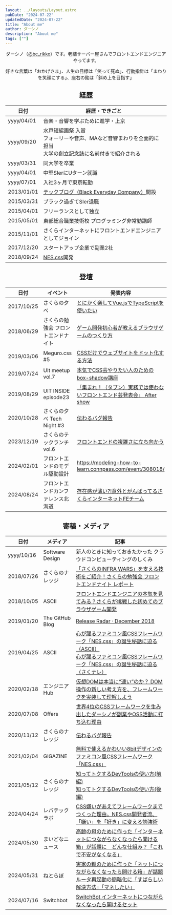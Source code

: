 ```yaml
---
layout: ../layouts/Layout.astro
pubDate: "2024-07-22"
updatedDate: "2024-07-22"
title: "About me"
author: ダーシノ
description: "About me"
tags: [""]
---
```



<Header {...frontmatter} />

ダーシノ（[@bc_rikko](https://x.com/bc_rikko)）です。老舗サーバー屋さんでフロントエンドエンジニアやってます。

好きな言葉は「おかげさま」、人生の目標は「笑って死ぬ」、行動指針は「まわりを笑顔にする」、座右の銘は「斜め上を目指す」

## 経歴

|日付|経歴・できごと|
|----|----|
|yyyy/04/01|音楽・音響を学ぶために進学・上京|
|yyyy/09/20|水戸短編画祭 入賞<br/>フォーリーや音声、MAなど音響まわりを全面的に担当<br/>大学の創立記念誌に名前付きで紹介される|
|yyyy/03/31|同大学を卒業|
|yyyy/04/01|中堅SIerにUターン就職|
|yyyy/07/01|入社3ヶ月で東京転勤|
|2013/01/01|[テックブログ（Black Everyday Company）](https://kuroeveryday.blogspot.com/)開設|
|2015/03/31|ブラック過ぎてSIer退職|
|2015/04/01|フリーランスとして独立|
|2015/05/01|東部総合職業技術校 プログラミング非常勤講師|
|2015/11/01|さくらインターネットにフロントエンドエンジニアとしてジョイン|
|2017/12/20|スタートアップ企業で副業2社|
|2018/09/24|[NES.css](https://nostalgic-css.github.io/NES.css/)開発


## 登壇

|日付|イベント|発表内容|
|----|----|----|
|2017/10/25|さくらの夕べ|[とにかく楽してVue.jsでTypeScriptを使いたい](https://www.slideshare.net/sakura_pr/vuejstype-script-81228009)|
|2018/06/29|さくらの勉強会 フロントエンドナイト|[ゲーム開発初心者が教えるブラウザゲームのつくり方](https://speakerdeck.com/bcrikko/how-to-make-games-javascript)|
|2019/03/06|Meguro.css #5|[CSSだけでウェブサイトをドット化する方法](https://speakerdeck.com/bcrikko/how-to-pixelize-a-website-using-only-css)|
|2019/07/24|UIt meetup vol.7|[本気でCSS芸やりたい人のためのbox-shadow講座](https://speakerdeck.com/bcrikko/mastering-box-shadow)|
|2019/08/29|UIT INSIDE episode23|[「集まれ！（タブン）実務では使わないフロントエンド芸発表会」 After show](https://uit-inside.linecorp.com/episode/23)|
|2020/10/28|さくらの夕べ Tech Night #3|[伝わるバグ報告](https://speakerdeck.com/bcrikko/how-to-write-a-better-bug-report)|
|2023/12/19|さくらのテックランチ vol.6|[フロントエンドの複雑さに立ち向かう](https://speakerdeck.com/bcrikko/tackling-complexity-of-front-end-software-with-ddd-and-clean-architecture)|
|2024/02/01|フロントエンドのモデル駆動設計|https://modeling-how-to-learn.connpass.com/event/308018/|
|2024/08/24|フロントエンドカンファレンス北海道|[存在感が薄い?!意外とがんばってるさくらインターネットFEチーム](https://speakerdeck.com/bcrikko/frontend-conference-2024)|


## 寄稿・メディア

|日付|メディア|記事|
|----|----|----|
|yyyy/10/16|Software Design|新人のときに知っておきたかった クラウドコンピューティングのしくみ|
|2018/07/26|さくらのナレッジ|[「さくらのINFRA WARS」を支える技術をご紹介！さくらの勉強会 フロントエンドナイト レポート](https://knowledge.sakura.ad.jp/16997/)|
|2018/10/05|ASCII|[フロントエンドエンジニアの本気を見てみる？さくらが挑戦した初めてのブラウザゲーム開発](https://ascii.jp/elem/000/001/751/1751432/)|
|2019/01/20|The GitHub Blog|[Release Radar · December 2018](https://github.blog/2019-01-20-release-radar-december-2018/#nes-css-1-0)|
|2019/04/25|ASCII|[心が躍るファミコン風CSSフレームワーク「NES.css」の誕生秘話に迫る（ASCII）](https://ascii.jp/elem/000/001/843/1843468/)<br />[心が躍るファミコン風CSSフレームワーク「NES.css」の誕生秘話に迫る（さくナレ）](https://knowledge.sakura.ad.jp/25003/)
|2020/02/18|エンジニアHub|[仮想DOMは本当に“速い”のか？ DOM操作の新しい考え方を、フレームワークを実装して理解しよう](https://eh-career.com/engineerhub/entry/2020/02/18/103000)|
|2020/07/08|Offers|[世界4位のCSSフレームワークを生み出したダーシノが副業やOSS活動に打ち込む理由](https://offers.jp/media/sidejob/workstyle/a_1769)|
|2020/11/12|さくらのナレッジ|[伝わるバグ報告](https://knowledge.sakura.ad.jp/26627/)|
|2021/02/04|GIGAZINE|[無料で使えるかわいい8bitデザインのファミコン風CSSフレームワーク「NES.css」](https://gigazine.net/news/20210204-nes-css/)|
|2021/05/12|さくらのナレッジ|[知ってトクするDevToolsの使い方(前編)](https://knowledge.sakura.ad.jp/27872/)<br />[知ってトクするDevToolsの使い方(後編)](https://knowledge.sakura.ad.jp/28024/)|
|2024/04/24|レバテックラボ|[CSS嫌いがあえてフレームワークまでつくった理由。NES.css開発者流、「嫌い」を「好き」に変える勉強術](https://levtech.jp/media/article/focus/detail_420/)|
|2024/05/30|まいどなニュース|[高齢の母のために作った「インターネットにつながらなくなったら開ける箱」が話題に　どんな仕組み？「これで不安がなくなる」](https://maidonanews.jp/article/15283617)|
|2024/05/31|ねとらぼ|[実家の親のために作った「ネットにつながらなくなったら開ける箱」が話題ルータ再起動の簡略化に「すばらしい解決方法」「マネしたい」](https://nlab.itmedia.co.jp/nl/articles/2405/31/news066.html)|
|2024/07/16|Switchbot|[SwitchBot インターネットにつながらなくなったら開けるセット](https://www.switchbot.jp/products/switchbot-reset-set)|
